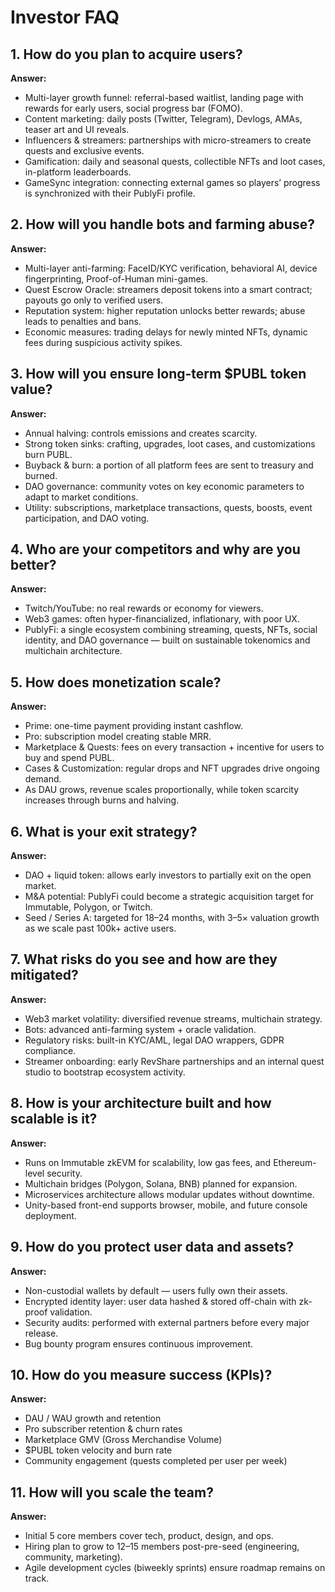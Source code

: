 # Investor FAQ

## 1. How do you plan to acquire users?
**Answer:**
*   Multi-layer growth funnel: referral-based waitlist, landing page with rewards for early users, social progress bar (FOMO).
*   Content marketing: daily posts (Twitter, Telegram), Devlogs, AMAs, teaser art and UI reveals.
*   Influencers & streamers: partnerships with micro-streamers to create quests and exclusive events.
*   Gamification: daily and seasonal quests, collectible NFTs and loot cases, in-platform leaderboards.
*   GameSync integration: connecting external games so players’ progress is synchronized with their PublyFi profile.

## 2. How will you handle bots and farming abuse?
**Answer:**
*   Multi-layer anti-farming: FaceID/KYC verification, behavioral AI, device fingerprinting, Proof-of-Human mini-games.
*   Quest Escrow Oracle: streamers deposit tokens into a smart contract; payouts go only to verified users.
*   Reputation system: higher reputation unlocks better rewards; abuse leads to penalties and bans.
*   Economic measures: trading delays for newly minted NFTs, dynamic fees during suspicious activity spikes.

## 3. How will you ensure long-term $PUBL token value?
**Answer:**
*   Annual halving: controls emissions and creates scarcity.
*   Strong token sinks: crafting, upgrades, loot cases, and customizations burn PUBL.
*   Buyback & burn: a portion of all platform fees are sent to treasury and burned.
*   DAO governance: community votes on key economic parameters to adapt to market conditions.
*   Utility: subscriptions, marketplace transactions, quests, boosts, event participation, and DAO voting.

## 4. Who are your competitors and why are you better?
**Answer:**
*   Twitch/YouTube: no real rewards or economy for viewers.
*   Web3 games: often hyper-financialized, inflationary, with poor UX.
*   PublyFi: a single ecosystem combining streaming, quests, NFTs, social identity, and DAO governance — built on sustainable tokenomics and multichain architecture.

## 5. How does monetization scale?
**Answer:**
*   Prime: one-time payment providing instant cashflow.
*   Pro: subscription model creating stable MRR.
*   Marketplace & Quests: fees on every transaction + incentive for users to buy and spend PUBL.
*   Cases & Customization: regular drops and NFT upgrades drive ongoing demand.
*   As DAU grows, revenue scales proportionally, while token scarcity increases through burns and halving.

## 6. What is your exit strategy?
**Answer:**
*   DAO + liquid token: allows early investors to partially exit on the open market.
*   M&A potential: PublyFi could become a strategic acquisition target for Immutable, Polygon, or Twitch.
*   Seed / Series A: targeted for 18–24 months, with 3–5× valuation growth as we scale past 100k+ active users.

## 7. What risks do you see and how are they mitigated?
**Answer:**
*   Web3 market volatility: diversified revenue streams, multichain strategy.
*   Bots: advanced anti-farming system + oracle validation.
*   Regulatory risks: built-in KYC/AML, legal DAO wrappers, GDPR compliance.
*   Streamer onboarding: early RevShare partnerships and an internal quest studio to bootstrap ecosystem activity.

## 8. How is your architecture built and how scalable is it?
**Answer:**
*   Runs on Immutable zkEVM for scalability, low gas fees, and Ethereum-level security.
*   Multichain bridges (Polygon, Solana, BNB) planned for expansion.
*   Microservices architecture allows modular updates without downtime.
*   Unity-based front-end supports browser, mobile, and future console deployment.

## 9. How do you protect user data and assets?
**Answer:**
*   Non-custodial wallets by default — users fully own their assets.
*   Encrypted identity layer: user data hashed & stored off-chain with zk-proof validation.
*   Security audits: performed with external partners before every major release.
*   Bug bounty program ensures continuous improvement.

## 10. How do you measure success (KPIs)?
**Answer:**
*   DAU / WAU growth and retention
*   Pro subscriber retention & churn rates
*   Marketplace GMV (Gross Merchandise Volume)
*   $PUBL token velocity and burn rate
*   Community engagement (quests completed per user per week)

## 11. How will you scale the team?
**Answer:**
*   Initial 5 core members cover tech, product, design, and ops.
*   Hiring plan to grow to 12–15 members post-pre-seed (engineering, community, marketing).
*   Agile development cycles (biweekly sprints) ensure roadmap remains on track.